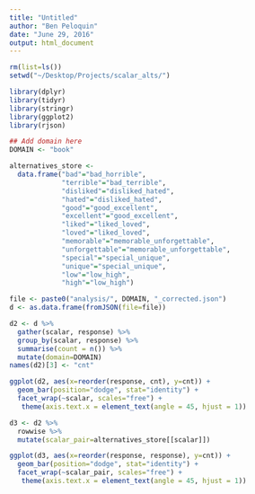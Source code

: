 ```yaml
---
title: "Untitled"
author: "Ben Peloquin"
date: "June 29, 2016"
output: html_document
---
```


```r
rm(list=ls())
setwd("~/Desktop/Projects/scalar_alts/")
```


```r
library(dplyr)
library(tidyr)
library(stringr)
library(ggplot2)
library(rjson)
```

```r
## Add domain here
DOMAIN <- "book"

alternatives_store <-
  data.frame("bad"="bad_horrible",
             "terrible"="bad_terrible",
             "disliked"="disliked_hated",
             "hated"="disliked_hated",
             "good"="good_excellent",
             "excellent"="good_excellent",
             "liked"="liked_loved",
             "loved"="liked_loved",
             "memorable"="memorable_unforgettable",
             "unforgettable"="memorable_unforgettable",
             "special"="special_unique",
             "unique"="special_unique",
             "low"="low_high",
             "high"="low_high")
```

```r
file <- paste0("analysis/", DOMAIN, "_corrected.json")
d <- as.data.frame(fromJSON(file=file))
```

```r
d2 <- d %>%
  gather(scalar, response) %>%
  group_by(scalar, response) %>%
  summarise(count = n()) %>%
  mutate(domain=DOMAIN)
names(d2)[3] <- "cnt"

ggplot(d2, aes(x=reorder(response, cnt), y=cnt)) +
  geom_bar(position="dodge", stat="identity") +
  facet_wrap(~scalar, scales="free") +
   theme(axis.text.x = element_text(angle = 45, hjust = 1))
```

```r
d3 <- d2 %>%
  rowwise %>%
  mutate(scalar_pair=alternatives_store[[scalar]])

ggplot(d3, aes(x=reorder(response, response), y=cnt)) +
  geom_bar(position="dodge", stat="identity") +
  facet_wrap(~scalar_pair, scales="free") +
   theme(axis.text.x = element_text(angle = 45, hjust = 1))
```



